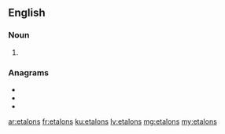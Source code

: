 {{also|étalons}}
==English==

===Noun===
{{head|en|noun plural form}}

# {{plural of|etalon|lang=en}}

===Anagrams===
* {{l|en|alonest}}
* {{l|en|lean-tos}}
* {{l|en|Salento}}

[[ar:etalons]]
[[fr:etalons]]
[[ku:etalons]]
[[lv:etalons]]
[[mg:etalons]]
[[my:etalons]]
